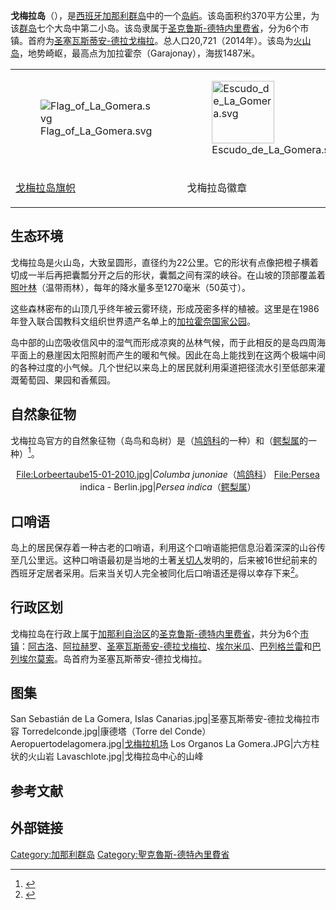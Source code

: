 {{dablink|关于西属主权地中的同名岛屿，参见「'''[[戈梅拉岛_(西属主权地)|戈梅拉岛 (西属主权地)]]'''」。}}
{{Infobox islands
| name             = 戈梅拉岛
| native name      = La Gomera
| native name link = 
| sobriquet        = 
| image name       = Garajonay National Park SPOT 1202.jpg
| image caption    = 戈梅拉岛卫星图
| image size       = 270px
| image alt        =
| locator map      = Mapa Canarias La Gomera.svg
| locator map size = 270px
| map caption      = 在加那利群岛位置
| location         = [[大西洋|大西洋]]
| coordinates      = {{coord|28|06|N|17|08|W|}}
| archipelago      = [[加那利群島|加那利群島]]
| total islands    = 
| major islands    = 
| area             = 
| area_km2         = 369.76
| area_sqmi        =
| rank             = 
| length           =
| length_km        =
| length_mi        =
| width            =
| width_km         =
| width_mi         =
| coastline        =
| coastline_km     =
| coastline_mi     =
| highest mount    = 加拉霍奈（Garajonay）<ref name="summitpost">{{cite web | url = http://www.summitpost.org/garajonay/373374 | language = en | title = Garajonay | publisher = summitpost.org | date =  | accessdate = 2016-01-07 | archive-date = 2020-10-25 | archive-url = https://web.archive.org/web/20201025115058/https://www.summitpost.org/garajonay/373374 | dead-url = no }}</ref>
| elevation        = 
| elevation_m      = 1487
| elevation_ft     =
| Country heading  =
| country          = {{ESP}}
| country admin divisions title     = 自治区
| country admin divisions           = [[加那利群岛|加那利群岛]]
| country admin divisions title 1   = 省
| country admin divisions 1         = [[圣克鲁斯-德特内里费省|圣克鲁斯-德特内里费省]]
| country admin divisions title 2   = 
| country admin divisions 2         = 
| country capital                   = [[圣塞瓦斯蒂安-德拉戈梅拉|圣塞瓦斯蒂安-德拉戈梅拉]]
| country largest city              = [[圣塞瓦斯蒂安-德拉戈梅拉|圣塞瓦斯蒂安-德拉戈梅拉]]<ref name="人口">{{cite web | url = http://www.gobiernodecanarias.org/istac/jaxi-istac/menu.do?uripub=urn:uuid:d4651b14-773e-48a1-a041-0c64e9f8cb5f | language = es | title = Estadística de la Evolución Histórica de la Población / Series anuales. Municipios por islas de Canarias. 1768-2014 (加那利群岛人口数量查询) | publisher = Gobierno de Canarias | date =  | accessdate = 2016-01-07 | archive-date = 2015-11-13 | archive-url = https://web.archive.org/web/20151113183441/http://www.gobiernodecanarias.org/istac/jaxi-istac/menu.do?uripub=urn:uuid:d4651b14-773e-48a1-a041-0c64e9f8cb5f | dead-url = yes }}</ref>
| country largest city population   =  8668 (2014)
| country leader title              = 
| country leader name               = 
| demonym          =
| population       = 20,721<ref name="人口"/>
| population as of = 2014
| density_km2      = 56
| ethnic groups    = 
| languages        = 
| website          = {{URL|http://www.lagomera.es/}}
| additional info  =
}}

'''戈梅拉岛'''（{{lang-es|La Gomera}}），是[[西班牙|西班牙]][[加那利群岛|加那利群岛]]中的一个[[岛屿|岛屿]]。该岛面积约370平方公里，为该[[群岛|群岛]]七个大岛中第二小岛。该岛隶属于[[圣克鲁斯-德特内里费省|圣克鲁斯-德特内里费省]]，分为6个市镇。首府为[[圣塞瓦斯蒂安-德拉戈梅拉|圣塞瓦斯蒂安-德拉戈梅拉]]。总人口20,721（2014年）。该岛为[[火山岛|火山岛]]，地势崎岖，最高点为加拉霍奈（Garajonay），海拔1487米。

<center>
{| style="width:400px;text-align:center;margin-top:20px;margin-bottom:30px"
|-
|[[File:Flag_of_La_Gomera.svg|border]]
|[[File:Escudo_de_La_Gomera.svg|100px]]
|-
| [[加那利群島旗幟|戈梅拉岛旗帜]]
| 戈梅拉岛徽章
|}
</center>

== 生态环境 ==
戈梅拉岛是火山岛，大致呈圆形，直径约为22公里。它的形状有点像把橙子横着切成一半后再把囊瓢分开之后的形状，囊瓢之间有深的峡谷。在山坡的顶部覆盖着[[照叶林|照叶林]]（温带雨林），每年的降水量多至1270毫米（50英寸）。

这些森林密布的山顶几乎终年被云雾环绕，形成茂密多样的植被。这里是在1986年登入联合国教科文组织世界遗产名单上的[[加拉霍奈国家公园|加拉霍奈国家公园]]。

岛中部的山峦吸收信风中的湿气而形成凉爽的丛林气候，而于此相反的是岛四周海平面上的悬崖因太阳照射而产生的暖和气候。因此在岛上能找到在这两个极端中间的各种过度的小气候。几个世纪以来岛上的居民就利用渠道把径流水引至低部来灌溉葡萄园、果园和香蕉园。

== 自然象征物 ==
戈梅拉岛官方的自然象征物（岛鸟和岛树）是''{{link-en|Columba junoniae|Columba junoniae}}''（[[鸠鸽科|鸠鸽科]]的一种）和''{{link-en|Persea indica|Persea indica}}''（[[鳄梨属|鳄梨属]]的一种）<ref name="自然象征物">{{cite web | url = http://www.gobcan.es/boc/1991/061/001.html | title = LEY 7/1991, de 30 de abril, de símbolos de la naturaleza para las Islas Canarias. | language = es | publisher = gobcan.es | date = 1991-04-30 | accessdate = 2016-10-29 | archive-url = https://web.archive.org/web/20110808141931/http://www.gobcan.es/boc/1991/061/001.html | archive-date = 2011-08-08 | dead-url = yes }}</ref>。
<center><gallery widths=200px heights=110px>
File:Lorbeertaube15-01-2010.jpg|''Columba junoniae''（[[鸠鸽科|鸠鸽科]]）
File:Persea indica - Berlin.jpg|''Persea indica''（[[鳄梨属|鳄梨属]]）
</gallery></center>

== 口哨语 ==
岛上的居民保存着一种古老的口哨语，利用这个口哨语能把信息沿着深深的山谷传至几公里远。这种口哨语最初是当地的土著[[关切人|关切人]]发明的，后来被16世纪前来的西班牙定居者采用。后来当关切人完全被同化后口哨语还是得以幸存下来<ref name="silbogomero">{{cite web | url = http://www.bbc.com/news/magazine-20953138 | language = en | author = Laura Plitt | title = Silbo gomero: A whistling language revived | publisher = BBC | date = 2013-01-11 | accessdate = 2016-01-07 | archive-date = 2020-11-28 | archive-url = https://web.archive.org/web/20201128120813/https://www.bbc.com/news/magazine-20953138 | dead-url = no }}</ref>。

== 行政区划 ==
戈梅拉岛在行政上属于[[加那利群岛|加那利自治区]]的[[圣克鲁斯-德特内里费省|圣克鲁斯-德特内里费省]]，共分为6个[[市镇_(西班牙)|市镇]]：[[阿古洛|阿古洛]]、[[阿拉赫罗|阿拉赫罗]]、[[圣塞瓦斯蒂安-德拉戈梅拉|圣塞瓦斯蒂安-德拉戈梅拉]]、[[埃尔米瓜|埃尔米瓜]]、[[巴列格兰雷|巴列格兰雷]]和[[巴列埃尔莫索|巴列埃尔莫索]]。岛首府为圣塞瓦斯蒂安-德拉戈梅拉。

== 图集 ==
<gallery mode=packed heights=120px>
San Sebastián de La Gomera, Islas Canarias.jpg|圣塞瓦斯蒂安-德拉戈梅拉市容
Torredelconde.jpg|康德塔（Torre del Conde）
Aeropuertodelagomera.jpg|[[戈梅拉机场|戈梅拉机场]]
Los Organos La Gomera.JPG|六方柱状的火山岩
Lavaschlote.jpg|戈梅拉岛中心的山峰
</gallery>
{{wide image|San_Sebastian_de_la_Gomera_-_Panorama.jpg|800px|圣塞瓦斯蒂安-德拉戈梅拉全景，背景是[[特内里费岛|特内里费岛]]上的[[泰德峰|泰德峰]]。 }}

== 参考文献 ==
{{Reflist|30em}}

== 外部链接 ==
{{commonscat|La Gomera}}

{{加那利群岛岛屿列表|state=expanded}}
{{圣克鲁斯-德特内里费省市镇列表}}

[[Category:加那利群岛|Category:加那利群岛]]
[[Category:聖克魯斯-德特內里費省|Category:聖克魯斯-德特內里費省]]